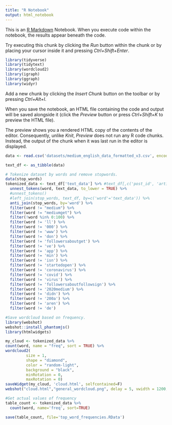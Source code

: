 ---
title: "R Notebook"
output: html_notebook
---

This is an [R Markdown](http://rmarkdown.rstudio.com) Notebook. When you execute code within the notebook, the results appear beneath the code. 

Try executing this chunk by clicking the *Run* button within the chunk or by placing your cursor inside it and pressing *Ctrl+Shift+Enter*. 

```{r}
library(tidyverse)
library(tidytext)
library(wordcloud2)
library(igraph)
library(ggraph)
library(widyr)
```

Add a new chunk by clicking the *Insert Chunk* button on the toolbar or by pressing *Ctrl+Alt+I*.

When you save the notebook, an HTML file containing the code and output will be saved alongside it (click the *Preview* button or press *Ctrl+Shift+K* to preview the HTML file).

The preview shows you a rendered HTML copy of the contents of the editor. Consequently, unlike *Knit*, *Preview* does not run any R code chunks. Instead, the output of the chunk when it was last run in the editor is displayed.

```{r}
data <- read.csv('datasets/medium_english_data_formatted_v3.csv', encoding="UTF-8")
```


```{r}
text_df <- as_tibble(data)
```

```{r}
# Tokenize dataset by words and remove stopwords.
data(stop_words)
tokenized_data <- text_df['text_data'] %>% #text_df[,c('post_id', 'article_title', 'text_data')] %>%
  unnest_tokens(word, text_data, to_lower = TRUE) %>%
  #unnest_tokens()
  #left_join(stop_words, text_df, by=c('word'='text_data')) %>%
  anti_join(stop_words, by='word') %>%
  filter(word != "medium") %>%
  filter(word != "mediumget") %>%
  filter(!word %in% 0:100) %>%
  filter(word != 'll') %>%
  filter(word != '000') %>%
  filter(word != 'www') %>%
  filter(word != 'don') %>%
  filter(word != 'followersaboutget') %>%
  filter(word != 've') %>%
  filter(word != 'app') %>%
  filter(word != 'min') %>%
  filter(word != 'isn') %>%
  filter(word != 'startedopen') %>%
  filter(word != 'coronavirus') %>%
  filter(word != 'covid') %>%
  filter(word != 'virus') %>%
  filter(word != 'followersaboutfollowsign') %>%
  filter(word != '2020medium') %>%
  filter(word != 'didn') %>%
  filter(word != '200a') %>%
  filter(word != 'aren') %>%
  filter(word != 'de')
```

```{r}
#Save wordcloud based on frequency. 
library(webshot)
webshot::install_phantomjs()
library(htmlwidgets)

my_cloud <- tokenized_data %>%
count(word, name = "freq", sort = TRUE) %>%
wordcloud2(
         size = 1,
         shape = "diamond",
         color = "random-light",
         background = "black",
         minRotation = 0,
         maxRotation = 0)
saveWidget(my_cloud, 'cloud.html', selfcontained=F)
webshot("cloud.html","general_wordcloud.png", delay = 5, vwidth = 1200, vheight=800)

```
```{r}
#Get actual values of frequency
table_count <- tokenized_data %>%
  count(word, name='freq', sort=TRUE)

```
```{r}
save(table_count, file='top_word_frequencies.RData')
```
















